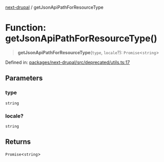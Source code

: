 [next-drupal](../globals.mdx) / getJsonApiPathForResourceType

# Function: getJsonApiPathForResourceType()

> **getJsonApiPathForResourceType**(`type`, `locale`?): `Promise`\<`string`\>

Defined in: [packages/next-drupal/src/deprecated/utils.ts:17](https://github.com/chapter-three/next-drupal/blob/b814feb907442ea504825c35810c973aeb865442/packages/next-drupal/src/deprecated/utils.ts#L17)

## Parameters

### type

`string`

### locale?

`string`

## Returns

`Promise`\<`string`\>
